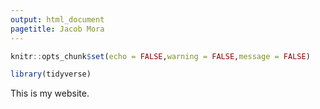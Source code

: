 ```yaml
---
output: html_document
pagetitle: Jacob Mora
---
```


```r
knitr::opts_chunk$set(echo = FALSE,warning = FALSE,message = FALSE)

library(tidyverse)
```

This is my website.

```r

```

